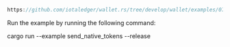 
<DotEnvWarning />

```rust reference
https://github.com/iotaledger/wallet.rs/tree/develop/wallet/examples/07_send_native_tokens.rs
```

Run the example by running the following command:

<CodeBlock className="language-bash">
    cargo run --example send_native_tokens --release
</CodeBlock>